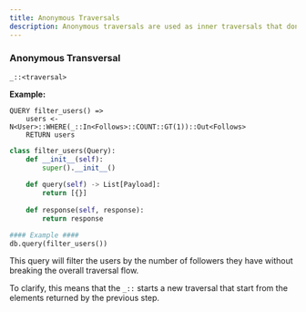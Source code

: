 ```yaml
---
title: Anonymous Traversals
description: Anonymous traversals are used as inner traversals that don’t break the overall traversal flow. They continue as a ‘sub-traversal’ starting from the previous step.
---
```

### Anonymous Transversal

```text tab="Helix"
_::<traversal>
```

**Example:**

```text tab="Helix"
QUERY filter_users() =>
    users <- N<User>::WHERE(_::In<Follows>::COUNT::GT(1))::Out<Follows>
    RETURN users
```

```py tab="Python"
class filter_users(Query):
    def __init__(self):
        super().__init__()
    
    def query(self) -> List[Payload]:
        return [{}]
    
    def response(self, response):
        return response

#### Example ####
db.query(filter_users())
```

This query will filter the users by the number of followers they have without breaking the overall traversal flow.

To clarify, this means that the `_::` starts a new traversal that start from the elements returned by the previous step.